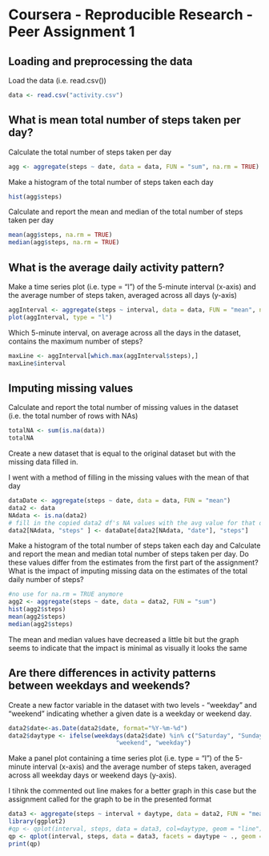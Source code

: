 
Coursera - Reproducible Research - Peer Assignment 1
============================================================================
## Loading and preprocessing the data

Load the data (i.e. read.csv())

```r
data <- read.csv("activity.csv")
```

## What is mean total number of steps taken per day?

Calculate the total number of steps taken per day

```r
agg <- aggregate(steps ~ date, data = data, FUN = "sum", na.rm = TRUE)
```

Make a histogram of the total number of steps taken each day

```r
hist(agg$steps)
```

Calculate and report the mean and median of the total number of steps taken per day

```r
mean(agg$steps, na.rm = TRUE)
median(agg$steps, na.rm = TRUE)
```

## What is the average daily activity pattern?

Make a time series plot (i.e. type = "l") of the 5-minute interval (x-axis) and the average number of steps taken, averaged across all days (y-axis)

```r
aggInterval <- aggregate(steps ~ interval, data = data, FUN = "mean", na.rm = TRUE)
plot(aggInterval, type = "l")
```

Which 5-minute interval, on average across all the days in the dataset, contains the maximum number of steps?

```r
maxLine <- aggInterval[which.max(aggInterval$steps),]
maxLine$interval
```

## Imputing missing values

Calculate and report the total number of missing values in the dataset (i.e. the total number of rows with NAs)

```r
totalNA <- sum(is.na(data))
totalNA
```

Create a new dataset that is equal to the original dataset but with the missing data filled in.

I went with a method of filling in the missing values with the mean of that day
```r
dataDate <- aggregate(steps ~ date, data = data, FUN = "mean")
data2 <- data
NAdata <- is.na(data2)
# fill in the copied data2 df's NA values with the avg value for that date
data2[NAdata, "steps" ] <- dataDate[data2[NAdata, "date"], "steps"]
```

Make a histogram of the total number of steps taken each day and Calculate and report the mean and median total number of steps taken per day. Do these values differ from the estimates from the first part of the assignment? What is the impact of imputing missing data on the estimates of the total daily number of steps?

```r
#no use for na.rm = TRUE anymore
agg2 <- aggregate(steps ~ date, data = data2, FUN = "sum")
hist(agg2$steps)
mean(agg2$steps)
median(agg2$steps)
```

The mean and median values have decreased a little bit but the graph seems to indicate that the impact is minimal as visually it looks the same

## Are there differences in activity patterns between weekdays and weekends?

Create a new factor variable in the dataset with two levels - "weekday" and "weekend" indicating whether a given date is a weekday or weekend day.

```r
data2$date<-as.Date(data2$date, format="%Y-%m-%d")
data2$daytype <- ifelse(weekdays(data2$date) %in% c("Saturday", "Sunday"), 
                              "weekend", "weekday")
```

Make a panel plot containing a time series plot (i.e. type = "l") of the 5-minute interval (x-axis) and the average number of steps taken, averaged across all weekday days or weekend days (y-axis).

I tihnk the commented out line makes for a better graph in this case but the assignment called for the graph to be in the presented format

```r
data3 <- aggregate(steps ~ interval + daytype, data = data2, FUN = "mean")
library(ggplot2)
#qp <- qplot(interval, steps, data = data3, col=daytype, geom = "line")
qp <- qplot(interval, steps, data = data3, facets = daytype ~ ., geom = "line")
print(qp)
```